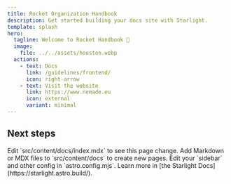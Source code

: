 ```yaml
---
title: Rocket Organization Handbook
description: Get started building your docs site with Starlight.
template: splash
hero:
  tagline: Welcome to Rocket Handbook 🚀
  image:
    file: ../../assets/houston.webp
  actions:
    - text: Docs
      link: /guidelines/frontend/
      icon: right-arrow
    - text: Visit the website
      link: https://www.nemade.eu
      icon: external
      variant: minimal
---
```



## Next steps

<CardGrid stagger>
	<Card title="Update content" icon="pencil">
		Edit `src/content/docs/index.mdx` to see this page change.
	</Card>
	<Card title="Add new content" icon="add-document">
		Add Markdown or MDX files to `src/content/docs` to create new pages.
	</Card>
	<Card title="Configure your site" icon="setting">
		Edit your `sidebar` and other config in `astro.config.mjs`.
	</Card>
	<Card title="Read the docs" icon="open-book">
		Learn more in [the Starlight Docs](https://starlight.astro.build/).
	</Card>
</CardGrid>
